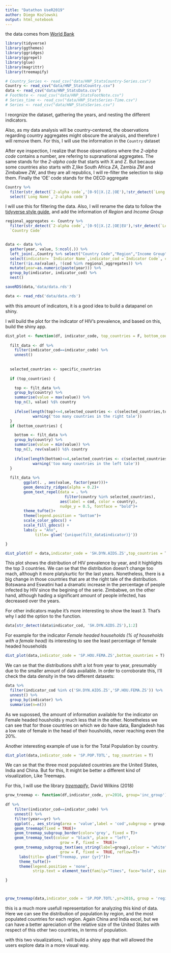 ```yaml
---
title: "Datathon UseR2019"
author: Diego Kozlowski
output: html_notebook
---
```



the data comes from [World Bank](https://datacatalog.worldbank.org/dataset/health-nutrition-and-population-statistics)

```r
library(tidyverse)
library(ggthemes)
library(ggridges)
library(ggrepel)
library(glue)
library(magrittr)
library(treemapify)

```

```r
# Country_Series <- read_csv("data/HNP_StatsCountry-Series.csv")
Country <- read_csv("data/HNP_StatsCountry.csv")
data <- read_csv("data/HNP_StatsData.csv")
# FootNote <- read_csv("data/HNP_StatsFootNote.csv")
# Series_time <- read_csv("data/HNP_StatsSeries-Time.csv")
# Series <- read_csv("data/HNP_StatsSeries.csv")
```
I reorgnize the dataset, gathering the years, and nesting the different indicators.

Also, as my data analysis will be country-centered, the observations regarding country aggregates might obscure the analysis, and therefore I will remove them. For this, I will use the information in the `Country` dataset

After eye inspection, I realize that those observations where the _2-alpha code_ contains a number, are refering to supranational aggregates. The same stands for the _2-alpha code_ that starts with X and Z. But because some countries also starts with Z,like South Africa _ZA_, Zambia _ZM_ and Zimbabwe _ZW_, and they are all republics, I will re-filter the selection to skip them. Finally the 'OE' code stands for the OECD aggregate

```r
Country %>% 
  filter(str_detect(`2-alpha code`,'[0-9]|X.|Z.|OE'),!str_detect(`Long Name`,'Republic')) %>% 
  select(`Long Name`,`2-alpha code`)
```

I will use this for filtering the data. Also, I will rename the data to follow the [tidyverse style guide](https://style.tidyverse.org/), and add the information of _Region_ and _Income Group_

```r

regional_aggregates <- Country %>% 
  filter(str_detect(`2-alpha code`,'[0-9]|X.|Z.|OE|EU'),!str_detect(`Long Name`,'Republic')) %$%
  `Country Code`


data <- data %>% 
  gather(year, value, 5:ncol(.)) %>% 
  left_join(.,Country %>% select("Country Code","Region","Income Group")) %>% 
  select(indicator= `Indicator Name`,indicator_cod =`Indicator Code`, country=`Country Name`,cod=`Country Code`,year,value, region=Region, inc_group=`Income Group`) %>%
  filter(!is.na(value), !(cod %in% regional_aggregates)) %>% 
  mutate(year=as.numeric(paste(year))) %>% 
  group_by(indicator, indicator_cod) %>% 
  nest()

saveRDS(data,'data/data.rds')

data <- read_rds('data/data.rds')
```


with this amount of indicators, it is a good idea to build a datapanel on shiny. 

I will build the plot for the indicator of HIV's prevalence, and based on this, build the shiny app.

```r

dist_plot <- function(df, indicator_code, top_countries = F, bottom_countries = F, specific_countries = NA) {
  
  filt_data <- df %>% 
    filter(indicator_cod==indicator_code) %>% 
    unnest()
  
  
  selected_countries <- specific_countries
  
  if (top_countries) {

    top <- filt_data %>%
    group_by(country) %>%
    summarise(value = max(value)) %>%
    top_n(3, value) %$% country
  
    ifelse(length(top)<=4,selected_countries <- c(selected_countries,top), 
            warning('too many countries in the right tale'))
  }
  if (bottom_countries) {

    bottom <- filt_data %>%
    group_by(country) %>%
    summarise(value = min(value)) %>%
    top_n(3, rev(value)) %$% country
  
    ifelse(length(bottom)<=4,selected_countries <- c(selected_countries,bottom), 
            warning('too many countries in the left tale'))
  }
    
  filt_data %>% 
        ggplot(. , aes(value, factor(year)))+
        geom_density_ridges(alpha = 0.2)+
        geom_text_repel(data = . %>%
                          filter(country %in% selected_countries),
                        aes(label = cod, color = country),
                        nudge_y = 0.5, fontface = "bold")+
        theme_tufte()+
        theme(legend.position = "bottom")+
        scale_color_gdocs() +
        scale_fill_gdocs() +
        labs(y = "Año",
             title= glue('{unique(filt_data$indicator)}'))

}

dist_plot(df = data,indicator_code = 'SH.DYN.AIDS.ZS',top_countries = T)

```

This plot shows the distribution of HIV prevalence by year, and it highlights the top 3 countries. We can se that the distribution doesn't change too mach, although it more platykurtic for the last years. Nonetheless, there is a big change in those countries that are at the right tale of the distribution. Botswana and Eswatini had a dramatic increase in the percentage of people infected by HIV since the begining of the serie. Zimbabwe, on the other hand, although hading a significant amount of people infected, has decreased over the years.


For other indicators maybe it's more interesting to show the least 3. That's why I add the option to the function.


```r
data[str_detect(data$indicator_cod, 'SH.DYN.AIDS.ZS'),1:2]
```


For example for the indicator _Female headed households (% of households with a female head)_ its interesting to see the least percentage of female headed households

```r
dist_plot(data,indicator_code = 'SP.HOU.FEMA.ZS',bottom_countries = T)
```

We can se that the distributions shift a lot from year to year, presumably due to the smaller amount of data available. In order to corroborate this, I'll check the data density in the two different datasets:

```r
data %>% 
  filter(indicator_cod %in% c('SH.DYN.AIDS.ZS','SP.HOU.FEMA.ZS')) %>% 
  unnest() %>% 
  group_by(indicator) %>% 
  summarise(n=n())
```

As we supossed, the amount of information available for the indicator on Female headed housholds y much less that in the other. Nonetheless we can see that for those countries on which we do have data, Bangladesh has a low rate of female in the head of their housholds, never reaching even the 20%.

Another interesting example of use is for the Total Population by country.

```r

dist_plot(data,indicator_code = 'SP.POP.TOTL', top_countries = T)

```

We can se that the three most populated countries are the United States, India and China. But for this, It might be better a different kind of visualization, Like Treemaps.

For this, I will use the library [_treemapify_](https://CRAN.R-project.org/package=treemapify), David Wilkins (2018)


```r

grow_treemap <- function(df,indicator_code, yr=2016, group='inc_group') {
  
df %>% 
    filter(indicator_cod==indicator_code) %>% 
    unnest() %>% 
    filter(year==yr) %>% 
    ggplot(., aes_string(area = 'value',label = 'cod',subgroup = group, fill= group)) + 
    geom_treemap(fixed = TRUE)+
    geom_treemap_subgroup_border(color='grey', fixed = T)+
    geom_treemap_text(colour = "black", place = "left",
                        grow = F, fixed =  TRUE)+
    geom_treemap_subgroup_text(aes_string(label=group),colour = "white",alpha=0.6, place = "top",
                        grow = F, fixed =  TRUE, reflow=T)+
      labs(title= glue("Treemap, year {yr}"))+
      theme_tufte()+
      theme(legend.position = 'none',
            strip.text = element_text(family="Times", face="bold", size=20))

}



grow_treemap(data,indicator_code = 'SP.POP.TOTL',yr=2016, group = 'region' )
```

this is a much more usefull representation for analyzing this kind of data. Here we can see the distribution of population by region, and the most populated countries for each region. Again China and India excel, but we can have a better apreciation of the relative size of the United States with respect of this other two countries, in terms of population.


with this two visualizations, I will build a shiny app that will allowed the users explore data in a more visual way.




